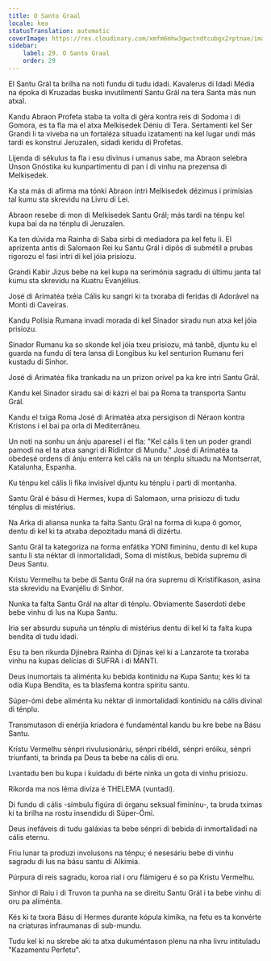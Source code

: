 ```yaml
---
title: O Santo Graal
locale: kea
statusTranslation: automatic
coverImage: https://res.cloudinary.com/xmfm6mhw3gwctndtcubgx2rptnae/image/upload/v1741354419/small_cover_la_gran_rebelion_28716e29d2.webp
sidebar:
    label: 29. O Santo Graal
    order: 29
---
```

El Santu Grál ta brilha na noti fundu di tudu idadi. Kavalerus di Idadi Média na époka di Kruzadas buska invutilmenti Santu Grál na tera Santa más nun atxal.

Kandu Abraon Profeta staba ta volta di géra kontra reis di Sodoma i di Gomora, es ta fla ma el atxa Melkisedek Déniu di Tera. Sertamenti kel Ser Grandi li ta viveba na un fortaléza situadu izatamenti na kel lugar undi más tardi es konstrui Jeruzalen, sidadi keridu di Profetas.

Lijenda di sékulus ta fla i esu divinus i umanus sabe, ma Abraon selebra Unson Gnóstika ku kunpartimentu di pan i di vinhu na prezensa di Melkisedek.

Ka sta más di afirma ma tónki Abraon intri Melkisedek dézimus i primísias tal kumu sta skrevidu na Livru di Lei.

Abraon resebe di mon di Melkisedek Santu Grál; más tardi na ténpu kel kupa bai da na ténplu di Jeruzalen.

Ka ten dúvida ma Rainha di Saba sirbi di mediadora pa kel fetu li. El aprizenta antis di Salomaon Rei ku Santu Grál i dipôs di submétil a prubas rigorozu el fasi intri di kel jóia prisiozu.

Grandi Kabir Jizus bebe na kel kupa na serimónia sagradu di últimu janta tal kumu sta skrevidu na Kuatru Evanjélius.

José di Arimatéa txéia Cális ku sangri ki ta txoraba di feridas di Adorável na Monti di Caveiras.

Kandu Polísia Rumana invadi morada di kel Sinador siradu nun atxa kel jóia prisiozu.

Sinador Rumanu ka so skonde kel jóia txeu prisiozu, má tanbê, djuntu ku el guarda na fundu di tera lansa di Longibus ku kel senturion Rumanu feri kustadu di Sinhor.

José di Arimatéa fika trankadu na un prizon orível pa ka kre intri Santu Grál.

Kandu kel Sinador siradu sai di kázri el bai pa Roma ta transporta Santu Grál.

Kandu el txiga Roma José di Arimatéa atxa persigison di Néraon kontra Kristons i el bai pa orla di Mediterrâneu.

Un noti na sonhu un ánju aparesel i el fla: "Kel cális li ten un poder grandi pamodi na el ta atxa sangri di Ridintor di Mundu." José di Arimatéa ta obedesé ordens di ánju enterra kel cális na un ténplu situadu na Montserrat, Katalunha, Espanha.

Ku ténpu kel cális li fika invisível djuntu ku ténplu i parti di montanha.

Santu Grál é básu di Hermes, kupa di Salomaon, urna prisiozu di tudu ténplus di mistérius.

Na Arka di aliansa nunka ta falta Santu Grál na forma di kupa ô gomor, dentu di kel ki ta atxaba depozitadu maná di dizértu.

Santu Grál ta kategoriza na forma enfátika YONI fimininu, dentu di kel kupa santu li sta néktar di inmortalidadi, Soma di místikus, bebida supremu di Deus Santu.

Kristu Vermelhu ta bebe di Santu Grál na óra supremu di Kristifikason, asina sta skrevidu na Evanjéliu di Sinhor.

Nunka ta falta Santu Grál na altar di ténplu. Obviamente Saserdoti debe bebe vinhu di lus na Kupa Santu.

Iria ser absurdu supuña un ténplu di mistérius dentu di kel ki ta falta kupa bendita di tudu idadi.

Esu ta ben rikurda Djinebra Rainha di Djinas kel ki a Lanzarote ta txoraba vinhu na kupas delícias di SUFRA i di MANTI.

Deus inumortais ta aliménta ku bebida kontinidu na Kupa Santu; kes ki ta odia Kupa Bendita, es ta blasfema kontra spíritu santu.

Súper-ómi debe aliménta ku néktar di inmortalidadi kontinidu na cális divinal di ténplu.

Transmutason di enérjia kriadora é fundaméntal kandu bu kre bebe na Básu Santu.

Kristu Vermelhu sénpri rivulusionáriu, sénpri ribéldi, sénpri eróiku, sénpri triunfanti, ta brinda pa Deus ta bebe na cális di oru.

Lvantadu ben bu kupa i kuidadu di bérte ninka un gota di vinhu prisiozu.

Rikorda ma nos léma divíza é THELEMA (vuntadi).

Di fundu di cális -símbulu figúra di órganu seksual fimininu-, ta bruda tximas ki ta brilha na rostu insendidu di Súper-Ómi.

Deus inefáveis di tudu galáxias ta bebe sénpri di bebida di inmortalidadi na cális eternu.

Friu lunar ta produzi involusons na ténpu; é nesesáriu bebe di vinhu sagradu di lus na básu santu di Alkimia.

Púrpura di reis sagradu, koroa rial i oru flámigeru é so pa Kristu Vermelhu.

Sinhor di Raiu i di Truvon ta punha na se direitu Santu Grál i ta bebe vinhu di oru pa aliménta.

Kés ki ta txora Básu di Hermes durante kópula kímika, na fetu es ta konvérte na criaturas infraumanas di sub-mundu.

Tudu kel ki nu skrebe aki ta atxa dukuméntason plenu na nha livru intituladu "Kazamentu Perfetu".

